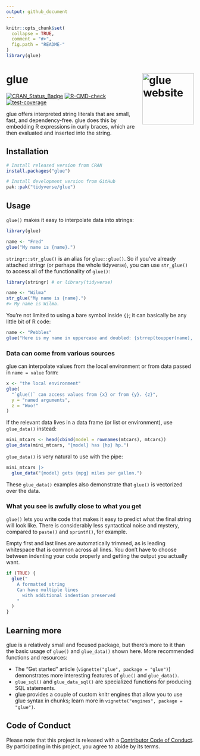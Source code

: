 ```yaml
---
output: github_document
---
```


<!-- README.md is generated from README.Rmd. Please edit that file -->

```r
knitr::opts_chunk$set(
  collapse = TRUE,
  comment = "#>",
  fig.path = "README-"
)
library(glue)
```

# glue <a href="https://glue.tidyverse.org"><img src="man/figures/logo.png" align="right" height="138" alt="glue website" /></a>

<!-- badges: start -->
[![CRAN_Status_Badge](https://www.r-pkg.org/badges/version/glue)](https://cran.r-project.org/package=glue)
[![R-CMD-check](https://github.com/tidyverse/glue/actions/workflows/R-CMD-check.yaml/badge.svg)](https://github.com/tidyverse/glue/actions/workflows/R-CMD-check.yaml)
[![test-coverage](https://github.com/tidyverse/glue/actions/workflows/test-coverage.yaml/badge.svg)](https://github.com/tidyverse/glue/actions/workflows/test-coverage.yaml)
<!-- badges: end -->

glue offers interpreted string literals that are small, fast, and dependency-free.
glue does this by embedding R expressions in curly braces, which are then evaluated and inserted into the string.

## Installation

::: .pkgdown-release
```r
# Install released version from CRAN
install.packages("glue")
```
:::

::: .pkgdown-devel
```r
# Install development version from GitHub
pak::pak("tidyverse/glue")
```
:::

## Usage

`glue()` makes it easy to interpolate data into strings:

```r
library(glue)

name <- "Fred"
glue("My name is {name}.")
```

`stringr::str_glue()` is an alias for `glue::glue()`.
So if you've already attached stringr (or perhaps the whole tidyverse), you can use `str_glue()` to access all of the functionality of `glue()`:

```r
library(stringr) # or library(tidyverse)

name <- "Wilma"
str_glue("My name is {name}.")
#> My name is Wilma.
```

You're not limited to using a bare symbol inside `{}`; it can basically be any little bit of R code:

```r
name <- "Pebbles"
glue("Here is my name in uppercase and doubled: {strrep(toupper(name), 2)}.")
```

### Data can come from various sources

glue can interpolate values from the local environment or from data passed in `name = value` form:

```r
x <- "the local environment"
glue(
  "`glue()` can access values from {x} or from {y}. {z}",
  y = "named arguments",
  z = "Woo!"
)
```

If the relevant data lives in a data frame (or list or environment), use `glue_data()` instead:

```r
mini_mtcars <- head(cbind(model = rownames(mtcars), mtcars))
glue_data(mini_mtcars, "{model} has {hp} hp.")
```

`glue_data()` is very natural to use with the pipe:

```r
mini_mtcars |>
  glue_data("{model} gets {mpg} miles per gallon.")
```

These `glue_data()` examples also demonstrate that `glue()` is vectorized over the data.

### What you see is awfully close to what you get

`glue()` lets you write code that makes it easy to predict what the final string will look like.
There is considerably less syntactical noise and mystery, compared to `paste()` and `sprintf()`, for example.

Empty first and last lines are automatically trimmed, as is leading whitespace that is common across all lines.
You don't have to choose between indenting your code properly and getting the output you actually want.

```r
if (TRUE) {
  glue("
    A formatted string
    Can have multiple lines
      with additional indention preserved
    "
  )
}
```

## Learning more

glue is a relatively small and focused package, but there's more to it than the basic usage of `glue()` and `glue_data()` shown here.
More recommended functions and resources:

* The "Get started" article (`vignette("glue", package = "glue")`) demonstrates more interesting features of `glue()` and `glue_data()`.
* `glue_sql()` and `glue_data_sql()` are specialized functions for producing SQL statements.
* glue provides a couple of custom knitr engines that allow you to use glue syntax in chunks; learn more in `vignette("engines", package = "glue")`.

## Code of Conduct

Please note that this project is released with a [Contributor Code of Conduct](https://glue.tidyverse.org/CODE_OF_CONDUCT.html).
By participating in this project, you agree to abide by its terms.
